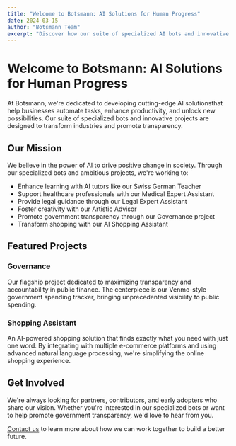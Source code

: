 ```yaml
---
title: "Welcome to Botsmann: AI Solutions for Human Progress"
date: 2024-03-15
author: "Botsmann Team"
excerpt: "Discover how our suite of specialized AI bots and innovative projects are transforming industries and promoting transparency."
---
```


# Welcome to Botsmann: AI Solutions for Human Progress

At Botsmann, we're dedicated to developing cutting-edge AI solutionsthat help businesses automate tasks, enhance productivity, and unlock new possibilities. Our suite of specialized bots and innovative projects are designed to transform industries and promote transparency.

## Our Mission

We believe in the power of AI to drive positive change in society. Through our specialized bots and ambitious projects, we're working to:

- Enhance learning with AI tutors like our Swiss German Teacher
- Support healthcare professionals with our Medical Expert Assistant
- Provide legal guidance through our Legal Expert Assistant
- Foster creativity with our Artistic Advisor
- Promote government transparency through our Governance project
- Transform shopping with our AI Shopping Assistant

## Featured Projects

### Governance
Our flagship project dedicated to maximizing transparency and accountability in public finance. The centerpiece is our Venmo-style government spending tracker, bringing unprecedented visibility to public spending.

### Shopping Assistant
An AI-powered shopping solution that finds exactly what you need with just one word. By integrating with multiple e-commerce platforms and using advanced natural language processing, we're simplifying the online shopping experience.

## Get Involved

We're always looking for partners, contributors, and early adopters who share our vision. Whether you're interested in our specialized bots or want to help promote government transparency, we'd love to hear from you.

[Contact us](/about) to learn more about how we can work together to build a better future.
